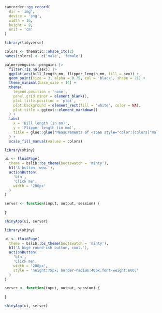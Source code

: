


```r
camcorder::gg_record(
  dir = 'img',
  device = 'png',
  width = 16,
  height = 9,
  unit = 'cm'
)

library(tidyverse)

colors <- thematic::okabe_ito(2)
names(colors) <- c('male', 'female')

palmerpenguins::penguins |> 
  filter(!is.na(sex)) |> 
  ggplot(aes(bill_length_mm, flipper_length_mm, fill = sex)) +
  geom_point(size = 3, alpha = 0.75, col = 'black', shape = 21) +
  theme_minimal(base_size = 14) +
  theme(
    legend.position = 'none',
    panel.grid.minor = element_blank(),
    plot.title.position = 'plot',
    plot.background = element_rect(fill = 'white', color = NA),
    plot.title = ggtext::element_markdown()
  ) +
  labs(
    x = 'Bill length (in mm)',
    y = 'Flipper length (in mm)',
    title = glue::glue('Measurements of <span style="color:{colors["male"]}">**male**</span> and <span style=color:{colors["female"]}>**female**</span> penguins')
  ) +
  scale_fill_manual(values = colors)
```




```r
library(shiny)

ui <- fluidPage(
  theme = bslib::bs_theme(bootswatch = 'minty'),
  h1('A button, wow.'),
  actionButton(
    'btn',
    'Click me',
    width = '200px'
  )
)

server <- function(input, output, session) {
  
}

shinyApp(ui, server)
```



```r
library(shiny)

ui <- fluidPage(
  theme = bslib::bs_theme(bootswatch = 'minty'),
  h1('A huge round-ish button, cool.'),
  actionButton(
    'btn',
    'Click me',
    width = '200px',
    style = 'height:75px; border-radius:40px;font-weight:600;'
  )
)

server <- function(input, output, session) {
  
}

shinyApp(ui, server)
```
